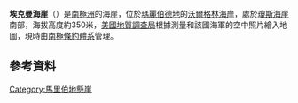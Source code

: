 {{coord|74|47|S|110|22|W|source:GNIS|display=title}}

'''埃克曼海崖'''（{{lang-en|Eckman Bluff}}）是[[南極洲|南極洲]]的海崖，位於[[瑪麗伯德地|瑪麗伯德地]]的[[沃爾格林海岸|沃爾格林海岸]]，處於[[瓊斯海崖|瓊斯海崖]]南部，海拔高度約350米，[[美國地質調查局|美國地質調查局]]根據測量和該國海軍的空中照片繪入地圖，現時由[[南極條約體系|南極條約體系]]管理。

==參考資料==
{{cite gnis | type = antarid | id = 4290| name = Eckman Bluff | accessdate = 2012-02-23}}

{{DEFAULTSORT:Eckman Bluff}}
[[Category:馬里伯地懸崖|Category:馬里伯地懸崖]]


{{MarieByrdLand-geo-stub}}